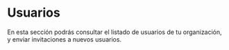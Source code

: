 # Usuarios
En esta sección podrás consultar el listado de usuarios de tu organización, y enviar invitaciones a nuevos usuarios.



